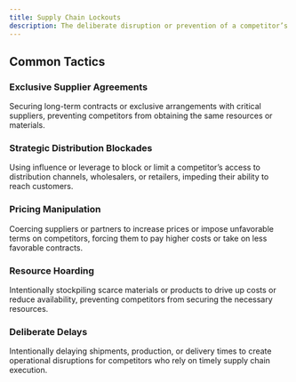 ```yaml
---
title: Supply Chain Lockouts
description: The deliberate disruption or prevention of a competitor’s access to key suppliers, distributors, or resources, designed to limit their ability to operate efficiently or compete in the market.
---
```


## Common Tactics

### Exclusive Supplier Agreements  
Securing long-term contracts or exclusive arrangements with critical suppliers, preventing competitors from obtaining the same resources or materials.

### Strategic Distribution Blockades  
Using influence or leverage to block or limit a competitor’s access to distribution channels, wholesalers, or retailers, impeding their ability to reach customers.

### Pricing Manipulation  
Coercing suppliers or partners to increase prices or impose unfavorable terms on competitors, forcing them to pay higher costs or take on less favorable contracts.

### Resource Hoarding  
Intentionally stockpiling scarce materials or products to drive up costs or reduce availability, preventing competitors from securing the necessary resources.

### Deliberate Delays  
Intentionally delaying shipments, production, or delivery times to create operational disruptions for competitors who rely on timely supply chain execution.
